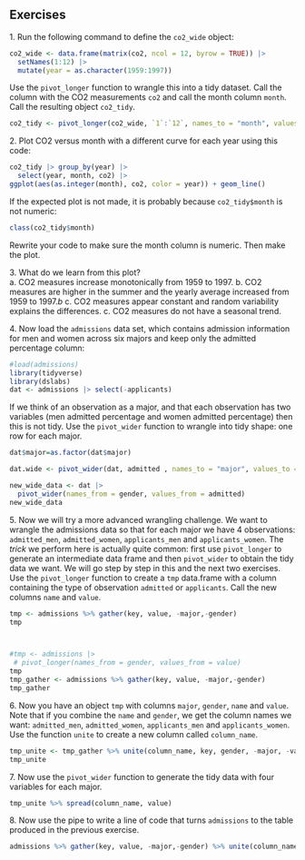 ## Exercises 
1\. Run the following command to define the `co2_wide` object: 
```{r, eval=FALSE} 
co2_wide <- data.frame(matrix(co2, ncol = 12, byrow = TRUE)) |>  
  setNames(1:12) |> 
  mutate(year = as.character(1959:1997)) 
``` 
Use the `pivot_longer` function to wrangle this into a tidy dataset. Call the column with the CO2 measurements `co2` and call the month column `month`. Call the resulting object `co2_tidy`. 
```{r}

co2_tidy <- pivot_longer(co2_wide, `1`:`12`, names_to = "month", values_to = "co2")
```

2\. Plot CO2 versus month with a different curve for each year using this code: 
```{r, eval=FALSE} 

co2_tidy |> group_by(year) |>
  select(year, month, co2) |>
ggplot(aes(as.integer(month), co2, color = year)) + geom_line() 
``` 
If the expected plot is not made, it is probably because `co2_tidy$month` is not numeric: 
```{r, eval=FALSE} 
class(co2_tidy$month) 
``` 
Rewrite your code to make sure the month column is numeric. Then make the plot.


3\. What do we learn from this plot?  
a. CO2 measures increase monotonically from 1959 to 1997. 
b. CO2 measures are higher in the summer and the yearly average increased from 1959 to 1997.$b$ 
c. CO2 measures appear constant and random variability explains the differences. 
c. CO2 measures do not have a seasonal trend. 

4\. Now load the `admissions` data set, which contains admission information for men and women across six majors and keep only the admitted percentage column: 
```{r, eval=FALSE} 
#load(admissions) 
library(tidyverse)
library(dslabs)
dat <- admissions |> select(-applicants) 
``` 
If we think of an observation as a major, and that each observation has two variables (men admitted percentage and women admitted percentage) then this is not tidy. Use the `pivot_wider` function to wrangle into tidy shape: one row for each major. 
```{r}
dat$major=as.factor(dat$major)

dat.wide <- pivot_wider(dat, admitted , names_to = "major", values_to = "gender")
```
```{r}
new_wide_data <- dat |> 
  pivot_wider(names_from = gender, values_from = admitted)
new_wide_data

```
5\. Now we will try a more advanced wrangling challenge. We want to wrangle the admissions data so that for each major we have 4 observations: `admitted_men`, `admitted_women`, `applicants_men` and `applicants_women`.  The _trick_ we perform here is actually quite common: first use `pivot_longer` to generate an intermediate data frame and then `pivot_wider` to obtain the tidy data we want. We will go step by step in this and the next two exercises. 
Use the `pivot_longer` function to create a `tmp` data.frame with a column containing the type of observation `admitted` or `applicants`. Call the new columns `name` and `value`.  
```{r}
tmp <- admissions %>% gather(key, value, -major,-gender)
tmp



#tmp <- admissions |> 
 # pivot_longer(names_from = gender, values_from = value)
tmp
tmp_gather <- admissions %>% gather(key, value, -major,-gender)
tmp_gather
```
6\. Now you have an object `tmp` with columns `major`,  `gender`, `name` and  `value`. Note that if you combine the `name` and `gender`, we get the column names we want: `admitted_men`, `admitted_women`, `applicants_men` and `applicants_women`. Use the function `unite` to create a new column called `column_name`.
```{r}
tmp_unite <- tmp_gather %>% unite(column_name, key, gender, -major, -value)
tmp_unite

```

7\. Now use the `pivot_wider` function to generate the tidy data with four variables for each major.
```{r}
tmp_unite %>% spread(column_name, value)
```
8\. Now use the pipe to write a line of code that turns `admissions` to the table  produced in the previous exercise.

```{r}
admissions %>% gather(key, value, -major,-gender) %>% unite(column_name, key, gender, -major, -value) %>% spread(column_name,value)
```

 
